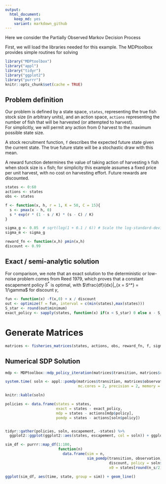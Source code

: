 ```yaml
---
output:
  html_document: 
    keep_md: yes
    variant: markdown_github
---  
```


Here we consider the Partially Observed Markov Decision Process


First, we will load the libraries needed for this example.  The MDPtoolbox provides simple routines for solving 

```r
library("MDPtoolbox")
library("appl")
library("tidyr")
library("ggplot2")
library("purrr")
knitr::opts_chunk$set(cache = TRUE)
```


## Problem definition

Our problem is defined by a state space, `states`, representing the true fish stock size (in arbitrary units), 
and an action space, `actions` representing the number of fish that will be harvested (or attempted to harvest).  
For simplicitly, we will permit any action from 0 harvest to the maximum possible state size.  

A stock recruitment function, `f` describes the expected future state given the current state.  The true future
state will be a stochastic draw with this mean.

A reward function determines the value of taking action of harvesting `h` fish when stock size is `x` fish;
for simplicity this example assumes a fixed price per unit harvest, with no cost on harvesting effort. 
Future rewards are discounted.

```r
states <- 0:60
actions <- states
obs <- states

f <- function(x, h, r = 1, K = 50, C = 15){
  s <- pmax(x - h, 0)
  s * exp(r * (1 - s / K) * (s - C) / K)
}

sigma_g <- 0.05  # sqrt(log(1 + 0.1 / 6)) # Scale the log-standard-deviation to result in similar variance to a uniform distribution of width 0.1
sigma_m <- sigma_g

reward_fn <- function(x,h) pmin(x,h)
discount <- 0.99
```


## Exact / semi-analytic solution

For comparison, we note that an exact solution to the deterministic or low-noise problem comes from Reed 1979, which proves that a constant escapement
policy $S^*$ is optimal, with $\tfrac{df}{dx}|_{x = S^*} = 1/\gamma$ for discount $\gamma$,

```r
fun <- function(x) -f(x,0) + x / discount
out <- optimize(f = fun, interval = c(min(states),max(states)))
S_star <- round(out$minimum)
exact_policy <- sapply(states, function(x) if(x < S_star) 0 else x - S_star)
```

# Generate Matrices

```r
matrices <- fisheries_matrices(states, actions, obs, reward_fn, f, sigma_g, sigma_m)
```

## Numerical SDP Solution

```r
mdp <- MDPtoolbox::mdp_policy_iteration(matrices$transition, matrices$reward, discount)
```



```r
system.time( soln <- appl::pomdp(matrices$transition, matrices$observation, matrices$reward, discount, 
                                 mc.cores = 2, precision = 2, memory = 7750) )
```

```r
knitr::kable(soln)
```


```r
policies <- data.frame(states = states,
                       exact = states - exact_policy,
                       mdp = states - actions[mdp$policy],
                       pomdp = states - actions[soln$policy])


tidyr::gather(policies, soln, escapement, -states) %>%
  ggplot2::ggplot(ggplot2::aes(states, escapement, col = soln)) + ggplot2::geom_point()
```




```r
sim_df <- purrr::map_df(1:100, 
                        function(n) 
                          data.frame(sim = n, 
                                     sim_pomdp(transition, observation, reward, 
                                               discount, policy = soln$policy, 
                                               x0 = states[round(n_s/2)], Tmax=20)))

```


```r
ggplot(sim_df, aes(time, state, group = sim)) + geom_line()
```
